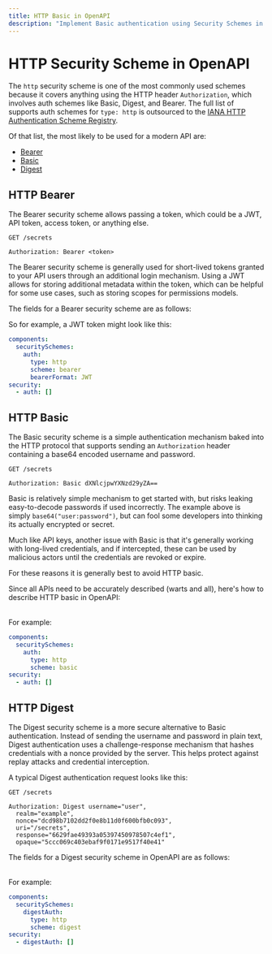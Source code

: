 ```yaml
---
title: HTTP Basic in OpenAPI
description: "Implement Basic authentication using Security Schemes in your OpenAPI specification for better security, developer experience, and seamless integration."
---
```



# HTTP Security Scheme in OpenAPI

The `http` security scheme is one of the most commonly used schemes because it covers anything using the HTTP header `Authorization`, which involves auth schemes like Basic, Digest, and Bearer. The full list of supports auth schemes for `type: http` is outsourced to the [IANA HTTP Authentication Scheme Registry](https://www.iana.org/assignments/http-authschemes/http-authschemes.xhtml).

Of that list, the most likely to be used for a modern API are:

- [Bearer](#http-bearer)
- [Basic](#http-basic)
- [Digest](#http-digest)

## HTTP Bearer

The Bearer security scheme allows passing a token, which could be a JWT, API token, access token, or anything else.

```http
GET /secrets

Authorization: Bearer <token>
```

The Bearer security scheme is generally used for short-lived tokens granted to your API users through an additional login mechanism. Using a JWT allows for storing additional metadata within the token, which can be helpful for some use cases, such as storing scopes for permissions models.

The fields for a Bearer security scheme are as follows:

<Table
  data={[
    { field: "`type`", type: "String", required: "✅", description: "`http`" },
    { field: "`description`", type: "String", required: "", description: "Human-readable information. This may contain [CommonMark syntax](https://spec.commonmark.org/) to provide a rich description." },
    { field: "`scheme`", type: "String", required: "✅", description: "`bearer`" },
    { field: "`bearerFormat`", type: "String", required: "", description: "A hint to the client to identify how the bearer token is formatted. Bearer tokens are usually generated by an authorization server, so this information is primarily for documentation purposes." },
    { field: "`x-*`", type: "[Extensions](/openapi/extensions)", required: "", description: "Any number of extension fields can be added to the security scheme object to be used by tooling and vendors." }
  ]}
  columns={[
    { key: "field", header: "Field" },
    { key: "type", header: "Type" },
    { key: "required", header: "Required" },
    { key: "description", header: "Description" }
  ]}
/>

So for example, a JWT token might look like this:

```yaml
components:
  securitySchemes:
    auth:
      type: http
      scheme: bearer
      bearerFormat: JWT
security:
  - auth: []
```

## HTTP Basic

The Basic security scheme is a simple authentication mechanism baked into the HTTP protocol that supports sending an `Authorization` header containing a base64 encoded username and password.

```http
GET /secrets

Authorization: Basic dXNlcjpwYXNzd29yZA==
```

Basic is relatively simple mechanism to get started with, but risks leaking easy-to-decode passwords if used incorrectly. The example above is simply `base64("user:password")`, but can fool some developers into thinking its actually encrypted or secret.

Much like API keys, another issue with Basic is that it's generally working with long-lived credentials, and if intercepted, these can be used by malicious actors until the credentials are revoked or expire.

For these reasons it is generally best to avoid HTTP basic.

Since all APIs need to be accurately described (warts and all), here's how to describe HTTP basic in OpenAPI:

<Table
  data={[
    { field: "`type`", type: "String", required: "✅", description: "`http`" },
    { field: "`description`", type: "String", required: "", description: "Human-readable information. This may contain [CommonMark syntax](https://spec.commonmark.org/) to provide a rich description." },
    { field: "`scheme`", type: "String", required: "✅", description: "`basic`" },
    { field: "`x-*`", type: "[Extensions](/openapi/extensions)", required: "", description: "Any number of extension fields can be added to the security scheme object to be used by tooling and vendors." }
  ]}
  columns={[
    { key: "field", header: "Field" },
    { key: "type", header: "Type" },
    { key: "required", header: "Required" },
    { key: "description", header: "Description" }
  ]}
/>

For example: 

```yaml
components:
  securitySchemes:
    auth:
      type: http
      scheme: basic
security:
  - auth: []
```

## HTTP Digest

The Digest security scheme is a more secure alternative to Basic authentication. Instead of sending the username and password in plain text, Digest authentication uses a challenge-response mechanism that hashes credentials with a nonce provided by the server. This helps protect against replay attacks and credential interception.

A typical Digest authentication request looks like this:

```http
GET /secrets

Authorization: Digest username="user",
  realm="example",
  nonce="dcd98b7102dd2f0e8b11d0f600bfb0c093",
  uri="/secrets",
  response="6629fae49393a05397450978507c4ef1",
  opaque="5ccc069c403ebaf9f0171e9517f40e41"
```

The fields for a Digest security scheme in OpenAPI are as follows:

<Table
  data={[
    { field: "`type`", type: "String", required: "✅", description: "`http`" },
    { field: "`description`", type: "String", required: "", description: "Human-readable information. This may contain [CommonMark syntax](https://spec.commonmark.org/) to provide a rich description." },
    { field: "`scheme`", type: "String", required: "✅", description: "`digest`" },
    { field: "`x-*`", type: "[Extensions](/openapi/extensions)", required: "", description: "Any number of extension fields can be added to the security scheme object to be used by tooling and vendors." }
  ]}
  columns={[
    { key: "field", header: "Field" },
    { key: "type", header: "Type" },
    { key: "required", header: "Required" },
    { key: "description", header: "Description" }
  ]}
/>

For example:

```yaml
components:
  securitySchemes:
    digestAuth:
      type: http
      scheme: digest
security:
  - digestAuth: []
```
